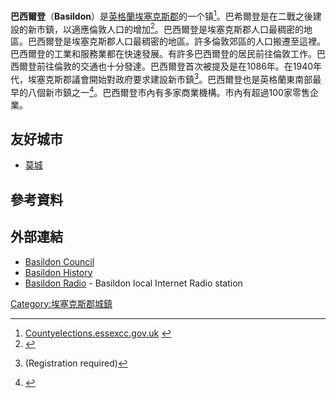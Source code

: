 {{noteTA|G1=UK Places}}
{{infobox UK place
|country = England
|static_image= [[File:Basildonplaza.jpg|240px]]
|static_image_caption=巴西尔登广场
|official_name= Basildon
|latitude= 51.5761
|longitude= 0.4886
| population = 185028
| population_ref = <ref>{{cite web |url=http://www.trueknowledge.com/q/population_of_basildon_2011 |title= Population of Basildon - True Knowledge 2011. |publisher=TrueKnowledge.com |format=website |accessdate=5/4/2012}}</ref>（2011）
|shire_district= [[Basildon_(Borough)|Basildon]]
|shire_county= [[埃塞克斯郡|埃塞克斯郡]]
|region= East of England
|constituency_westminster= [[Basildon_and_Billericay_(UK_Parliament_constituency)|Basildon and Billericay]]
[[South_Basildon_and_East_Thurrock_(UK_Parliament_constituency)|South Basildon and East Thurrock]]
|post_town=        Basildon
|postcode_area=    SS
|postcode_district= SS13 - SS16
|dial_code=      01268
|os_grid_reference=     TQ735895
|Central_London_distance=     25.6 Miles
}}
'''巴西爾登'''（'''Basildon'''）是[[英格蘭|英格蘭]][[埃塞克斯郡|埃塞克斯郡]]的一个镇<ref>[http://countyelections.essexcc.gov.uk/MapOfDivisions.asp?DistrictID=7 Countyelections.essexcc.gov.uk] {{webarchive|url=https://web.archive.org/web/20090609021330/http://countyelections.essexcc.gov.uk/MapOfDivisions.asp?DistrictID=7 |date=2009-06-09 }}</ref>。巴希爾登是在二戰之後建設的新市鎮，以適應倫敦人口的增加<ref>{{cite web |url=http://www.basildon.com/history/home.html |title=Basildon History Online |publisher=Basildon.com |date=2009-07-16 |accessdate=2009-08-06 |archive-url=https://web.archive.org/web/20090817104135/http://www.basildon.com/history/home.html |archive-date=2009-08-17 |dead-url=yes }}</ref>。巴西爾登是埃塞克斯郡人口最稠密的地區。巴西爾登是埃塞克斯郡人口最稠密的地區。許多倫敦郊區的人口搬遷至這裡。巴西爾登的工業和服務業都在快速發展。有許多巴西爾登的居民前往倫敦工作。巴西爾登前往倫敦的交通也十分發達。巴西爾登首次被提及是在1086年。在1940年代，埃塞克斯郡議會開始對政府要求建設新市鎮<ref name="EL1108">{{cite news|title=Once upon a time in ... Basildon |last=Peers|first=Deborah|date=November 2008 |work=Essex Life |url=http://edition.pagesuite-professional.co.uk/Launch.aspx?referral=other&pnum=&refresh=Qs3051eD1rF8&EID=e2b10cf0-fd31-44b7-837b-a7ba94501771&skip=true |publisher=Archant |pages=72–73 |accessdate=2009-01-24}} (Registration required)</ref>。巴西爾登也是英格蘭東南部最早的八個新市鎮之一<ref name="basildon.com">{{Cite web |url=http://www.basildon.com/history/home.html |title=Basildon.com |access-date=2012-07-09 |archive-url=https://web.archive.org/web/20090817104135/http://www.basildon.com/history/home.html |archive-date=2009-08-17 |dead-url=yes }}</ref>。巴西爾登市內有多家商業機構。市內有超過100家零售企業。

==友好城市==
* {{FRA}} [[莫城|莫城]]

== 參考資料 ==
{{Reflist}}

== 外部連結 ==
{{Commonscat|Basildon}}
* [http://basildon.gov.uk Basildon Council] {{Wayback|url=http://basildon.gov.uk/ |date=20090228192603 }}
* [https://web.archive.org/web/20061028104907/http://www.basildon.com/index.html Basildon History]
* [https://web.archive.org/web/20111010015407/http://www.basildonradio.co.uk/ Basildon Radio] - Basildon local Internet Radio station

[[Category:埃塞克斯郡城鎮|Category:埃塞克斯郡城鎮]]